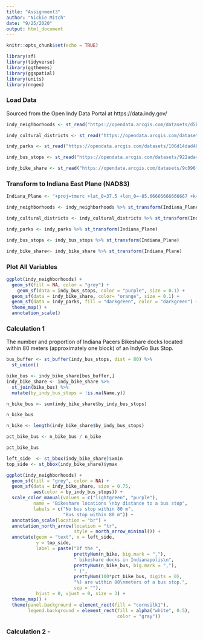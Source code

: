 ```yaml
---
title: "Assignment3"
author: "Nickie Mitch"
date: "9/25/2020"
output: html_document
---
```


```r
knitr::opts_chunk$set(echo = TRUE)
```

```r
library(sf)
library(tidyverse)
library(ggthemes)
library(ggspatial)
library(units)
library(nngeo)
```

### Load Data
Sourced from the Open Indy Data Portal at https://data.indy.gov/
```r
indy_neighborhoods <- st_read("https://opendata.arcgis.com/datasets/d5b4734bed3f49f9b2109ca9a0401886_10.kml", quiet=TRUE)

indy_cultural_districts <- st_read("https://opendata.arcgis.com/datasets/cee4c62348cd4dd0aadb3855bbf7692b_0.kml", quiet=TRUE)

indy_parks <- st_read("https://opendata.arcgis.com/datasets/106d14dad4864c4ea3a7bc80b7f73e3f_0.kml", quiet=TRUE)

indy_bus_stops <- st_read("https://opendata.arcgis.com/datasets/922ada43e0f046a1a2e0d252c0cb4945_4.kml", quiet=TRUE)

indy_bike_share <- st_read("https://opendata.arcgis.com/datasets/9c096fd62b8a4c7f8335556740c8ba23_2.kml", quiet=TRUE)

```

### Transform to Indiana East Plane (NAD83)
```r
Indiana_Plane <- "+proj=tmerc +lat_0=37.5 +lon_0=-85.66666666666667 +k=0.9999666666666667 +x_0=100000 +y_0=250000 +ellps=GRS80 +units=m +no_defs"

indy_neighborhoods <- indy_neighborhoods %>% st_transform(Indiana_Plane)

indy_cultural_districts <- indy_cultural_districts %>% st_transform(Indiana_Plane)

indy_parks <- indy_parks %>% st_transform(Indiana_Plane)

indy_bus_stops <- indy_bus_stops %>% st_transform(Indiana_Plane)

indy_bike_share<- indy_bike_share %>% st_transform(Indiana_Plane)
```

### Plot All Variables
```r
ggplot(indy_neighborhoods) +
  geom_sf(fill = NA, color = "grey") +
    geom_sf(data = indy_bus_stops, color = "purple", size = 0.1) +
  geom_sf(data = indy_bike_share, color= "orange", size = 0.1) +
  geom_sf(data = indy_parks, fill = "darkgreen", color = "darkgreen") +
  theme_map() +
  annotation_scale()
```

### Calculation 1
The number and proportion of Indiana Pacers Bikeshare docks located within 80 meters (approximately one block) of an IndyGo Bus Stop.

```r
bus_buffer <- st_buffer(indy_bus_stops, dist = 80) %>%
  st_union()
```

```r
bike_bus <- indy_bike_share[bus_buffer,] 
indy_bike_share <- indy_bike_share %>%
  st_join(bike_bus) %>%
  mutate(by_indy_bus_stops = !is.na(Name.y))
```

```r
n_bike_bus <- sum(indy_bike_share$by_indy_bus_stops)

n_bike_bus
```

```r
n_bike <- length(indy_bike_share$by_indy_bus_stops)

pct_bike_bus <- n_bike_bus / n_bike

pct_bike_bus
```

```r
left_side  <- st_bbox(indy_bike_share)$xmin
top_side <- st_bbox(indy_bike_share)$ymax

ggplot(indy_neighborhoods) +
  geom_sf(fill = "grey", color = NA) +
  geom_sf(data = indy_bike_share, size = 0.75,
          aes(color = by_indy_bus_stops)) +
  scale_color_manual(values = c("lightgreen", "purple"),
          name = "Bikeshare locations \nby distance to a bus stop", 
          labels = c("No bus stop within 80 m",
                     "Bus stop within 80 m")) +
  annotation_scale(location = "br") +
  annotation_north_arrow(location = "tr",
                         style = north_arrow_minimal()) +
  annotate(geom = "text", x = left_side, 
           y = top_side, 
           label = paste("Of the ", 
                         prettyNum(n_bike, big.mark = ","),
                         " bikeshare docks in Indianapolis\n", 
                         prettyNum(n_bike_bus, big.mark = ","),
                         " (", 
                         prettyNum(100*pct_bike_bus, digits = 0),
                         "%) are within 80\nmeters of a bus stop.",
                         sep = ""),
           hjust = 0, vjust = 0, size = 3) +
  theme_map() +
  theme(panel.background = element_rect(fill = "cornsilk1"),
        legend.background = element_rect(fill = alpha("white", 0.5), 
                                         color = "gray"))
```

### Calculation 2 - 